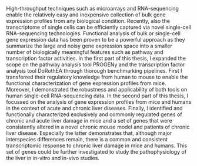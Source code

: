 High-throughput techniques such as microarrays and RNA-sequencing enable the relatively easy and inexpensive collection of bulk gene expression profiles from any biological condition. Recently, also the transcriptome of single cells can be efficiently captured via novel single-cell RNA-sequencing technologies. Functional analysis of bulk or single-cell gene expression data has been proven to be a powerful approach as they summarize the large and noisy gene expression space into a smaller number of biologically meaningful features such as pathway and transcription factor activities. In the first part of this thesis, I expanded the scope on the pathway analysis tool PROGENy and the transcription factor analysis tool DoRothEA through thorough benchmarking pipelines. First I transferred their regulatory knowledge from human to mouse to enable the functional characterization of gene expression profiles from mice. Moreover, I demonstrated the robustness and applicability of both tools on human single-cell RNA-sequencing data. In the second part of this thesis, I focussed on the analysis of gene expression profiles from mice and humans in the context of acute and chronic liver diseases. Finally, I identified and functionally characterized exclusively and commonly regulated genes of chronic and acute liver damage in mice and a set of genes that were consistently altered in a novel chronic mouse model and patients of chronic liver disease. Especially the latter demonstrates that, although major interspecies differences remain, there is a common and consistent transcriptomic response to chronic liver damage in mice and humans. This set of genes could be further investigated to study the pathophysiology of the liver in in-vitro and in-vivo studies.
